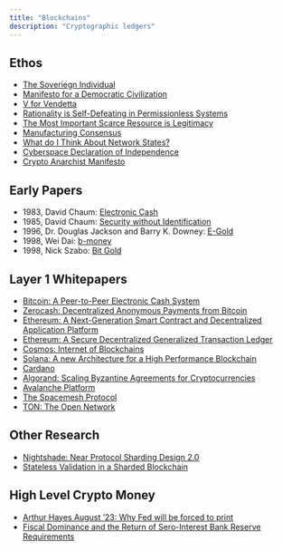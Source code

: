 ```yaml
---
title: "Blockchains"
description: "Cryptographic ledgers"
---
```


## Ethos

- [The Soveriegn Individual](https://en.wikipedia.org/wiki/The_Sovereign_Individual)
- [Manifesto for a Democratic Civilization](https://files.libcom.org/files/ManifestoforaDemocraticCivilizationvol2.pdf)
- [V for Vendetta](https://en.wikipedia.org/wiki/V_for_Vendetta)
- [Rationality is Self-Defeating in Permissionless Systems](https://bford.info/2019/09/23/rational/)
- [The Most Important Scarce Resource is Legitimacy](https://vitalik.ca/general/2021/03/23/legitimacy.html)
- [Manufacturing Consensus](https://drydenbrown.posthaven.com/manufacturing-consensus)
- [What do I Think About Network States?](https://vitalik.ca/general/2022/07/13/networkstates.html)
- [Cyberspace Declaration of Independence](https://www.eff.org/cyberspace-independence)
- [Crypto Anarchist Manifesto](https://groups.csail.mit.edu/mac/classes/6.805/articles/crypto/cypherpunks/may-crypto-manifesto.html)

## Early Papers

- 1983, David Chaum: [Electronic Cash](https://sceweb.sce.uhcl.edu/yang/teaching/csci5234WebSecurityFall2011/Chaum-blind-signatures.PDF)
- 1985, David Chaum: [Security without Identification](https://www.cs.ru.nl/~jhh/pub/secsem/chaum1985bigbrother.pdf)
- 1996, Dr. Douglas Jackson and Barry K. Downey: [E-Gold](https://cs.stanford.edu/people/eroberts/cs201/projects/2010-11/Bitcoins/e-gold.html)
- 1998, Wei Dai: [b-money](http://www.weidai.com/bmoney.txt)
- 1998, Nick Szabo: [Bit Gold](https://nakamotoinstitute.org/bit-gold/)

## Layer 1 Whitepapers

- [Bitcoin: A Peer-to-Peer Electronic Cash System](https://bitcoin.org/bitcoin.pdf)
- [Zerocash: Decentralized Anonymous Payments from Bitcoin](https://ieeexplore.ieee.org/stamp/stamp.jsp?tp=&arnumber=6956581)
- [Ethereum: A Next-Generation Smart Contract and Decentralized Application Platform](https://ethereum.org/669c9e2e2027310b6b3cdce6e1c52962/Ethereum_Whitepaper_-_Buterin_2014.pdf)
- [Ethereum: A Secure Decentralized Generalized Transaction Ledger](https://gavwood.com/paper.pdf)
- [Cosmos: Internet of Blockchains](https://api-new.whitepaper.io/documents/pdf?id=BJNXW5ZnU)
- [Solana: A new Architecture for a High Performance Blockchain](https://solana.com/solana-whitepaper.pdf)
- [Cardano](https://api-new.whitepaper.io/documents/pdf?id=HkUIhFWhL)
- [Algorand: Scaling Byzantine Agreements for Cryptocurrencies](https://people.csail.mit.edu/nickolai/papers/gilad-algorand-eprint.pdf)
- [Avalanche Platform](https://assets.website-files.com/5d80307810123f5ffbb34d6e/6008d7bbf8b10d1eb01e7e16_Avalanche%20Platform%20Whitepaper.pdf)
- [The Spacemesh Protocol](https://drive.google.com/file/d/18I9GPebWqgpvusI1kMnAB9nayBbL-1qN/view)
- [TON: The Open Network](https://ton.org/whitepaper.pdf)

## Other Research

- [Nightshade: Near Protocol Sharding Design 2.0](https://near.org/files/nightshade.pdf)
- [Stateless Validation in a Sharded Blockchain](https://ethresear.ch/t/stateless-validation-in-a-sharded-blockchain/18763)

## High Level Crypto Money

- [Arthur Hayes August '23: Why Fed will be forced to print](https://cryptohayes.substack.com/p/kite-or-board)
- [Fiscal Dominance and the Return of Sero-Interest Bank Reserve Requirements](https://files.stlouisfed.org/files/htdocs/publications/review/2023/06/02/fiscal-dominance-and-the-return-of-zero-interest-bank-reserve-requirements.pdf)